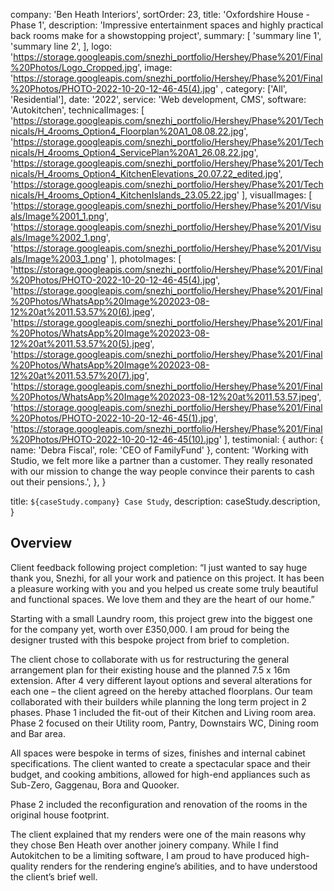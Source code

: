 
  company: 'Ben Heath Interiors',
  sortOrder: 23,
  title: 'Oxfordshire House - Phase 1',
  description:
    'Impressive entertainment spaces and highly practical back rooms make for a showstopping project',
  summary: [
    'summary line 1',
    'summary line 2',
  ],
  logo: 'https://storage.googleapis.com/snezhi_portfolio/Hershey/Phase%201/Final%20Photos/Logo_Cropped.jpg',
  image: 'https://storage.googleapis.com/snezhi_portfolio/Hershey/Phase%201/Final%20Photos/PHOTO-2022-10-20-12-46-45(4).jpg' ,
  category: ['All', 'Residential'],
  date: '2022',
  service: 'Web development, CMS',
  software: 'Autokitchen',
  technicalImages: [
  'https://storage.googleapis.com/snezhi_portfolio/Hershey/Phase%201/Technicals/H_4rooms_Option4_Floorplan%20A1_08.08.22.jpg',
  'https://storage.googleapis.com/snezhi_portfolio/Hershey/Phase%201/Technicals/H_4rooms_Option4_ServicePlan%20A1_26.08.22.jpg',
  'https://storage.googleapis.com/snezhi_portfolio/Hershey/Phase%201/Technicals/H_4rooms_Option4_KitchenElevations_20.07.22_edited.jpg',
  'https://storage.googleapis.com/snezhi_portfolio/Hershey/Phase%201/Technicals/H_4rooms_Option4_KitchenIslands_23.05.22.jpg'
  ],
  visualImages: [
  'https://storage.googleapis.com/snezhi_portfolio/Hershey/Phase%201/Visuals/Image%2001_1.png',
  'https://storage.googleapis.com/snezhi_portfolio/Hershey/Phase%201/Visuals/Image%2002_1.png',
  'https://storage.googleapis.com/snezhi_portfolio/Hershey/Phase%201/Visuals/Image%2003_1.png'
  ],
  photoImages: [
    'https://storage.googleapis.com/snezhi_portfolio/Hershey/Phase%201/Final%20Photos/PHOTO-2022-10-20-12-46-45(4).jpg',
    'https://storage.googleapis.com/snezhi_portfolio/Hershey/Phase%201/Final%20Photos/WhatsApp%20Image%202023-08-12%20at%2011.53.57%20(6).jpeg',
    'https://storage.googleapis.com/snezhi_portfolio/Hershey/Phase%201/Final%20Photos/WhatsApp%20Image%202023-08-12%20at%2011.53.57%20(5).jpeg',
    'https://storage.googleapis.com/snezhi_portfolio/Hershey/Phase%201/Final%20Photos/WhatsApp%20Image%202023-08-12%20at%2011.53.57%20(7).jpg',
    'https://storage.googleapis.com/snezhi_portfolio/Hershey/Phase%201/Final%20Photos/WhatsApp%20Image%202023-08-12%20at%2011.53.57.jpeg',
    'https://storage.googleapis.com/snezhi_portfolio/Hershey/Phase%201/Final%20Photos/PHOTO-2022-10-20-12-46-45(1).jpg',
    'https://storage.googleapis.com/snezhi_portfolio/Hershey/Phase%201/Final%20Photos/PHOTO-2022-10-20-12-46-45(10).jpg'
  ],
  testimonial: {
    author: { name: 'Debra Fiscal', role: 'CEO of FamilyFund' },
    content:
      'Working with Studio, we felt more like a partner than a customer. They really resonated with our mission to change the way people convince their parents to cash out their pensions.',
  },
}

  title: `${caseStudy.company} Case Study`,
  description: caseStudy.description,
}

## Overview

Client feedback following project completion: “I just wanted to say huge thank you, Snezhi, for all your work and patience on this project. It has been a pleasure working with you and you helped us create some truly beautiful and functional spaces. We love them and they are the heart of our home.”

Starting with a small Laundry room, this project grew into the biggest one for the company yet, worth over £350,000. I am proud for being the designer trusted with this bespoke project from brief to completion.

The client chose to collaborate with us for restructuring the general arrangement plan for their existing house and the planned 7.5 x 16m extension.  After 4 very different layout options and several alterations for each one – the client agreed on the hereby attached floorplans. Our team collaborated with their builders while planning the long term project in 2 phases.
Phase 1 included the fit-out of their Kitchen and Living room area. Phase 2 focused on their Utility room, Pantry, Downstairs WC, Dining room and Bar area.

All spaces were bespoke in terms of sizes, finishes and internal cabinet specifications. The client wanted to create a spectacular space and their budget, and cooking ambitions, allowed for high-end appliances such as Sub-Zero, Gaggenau, Bora and Quooker.

Phase 2 included the reconfiguration and renovation of the rooms in the original house footprint.

The client explained that my renders were one of the main reasons why they chose Ben Heath over another joinery company. While I find Autokitchen to be a limiting software, I am proud to have produced high-quality renders for the rendering engine’s abilities, and to have understood the client’s brief well. 
